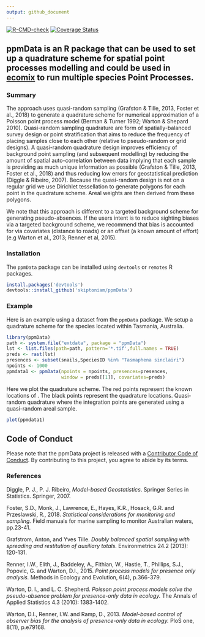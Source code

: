 ```yaml
---
output: github_document
---
```


<!-- badges: start -->
  [![R-CMD-check](https://github.com/skiptoniam/ppmData/workflows/R-CMD-check/badge.svg)](https://github.com/skiptoniam/ppmData/actions)
  [![Coverage Status](https://codecov.io/github/skiptoniam/ppmData/coverage.svg?branch=master)](https://codecov.io/github/skiptoniam/ppmData?branch=master)
<!-- badges: end -->
  
## ppmData is an R package that can be used to set up a quadrature scheme for spatial point processes modelling and could be used in [ecomix](https://github.com/skiptoniam/ecomix) to run multiple species Point Processes.

### Summary

The approach uses quasi-random sampling (Grafston & Tille, 2013, Foster et al., 2018) to generate a quadrature scheme for numerical approximation of a Poisson point process model (Berman & Turner 1992; Warton & Shepard 2010). Quasi-random sampling quadrature are form of spatially-balanced survey design or point stratification that aims to reduce the frequency of placing samples close to each other (relative to pseudo-random or grid designs). A quasi-random quadrature design improves efficiency of background point sampling (and subsequent modelling) by reducing the amount of spatial auto-correlation between data implying that each sample is providing as much unique information as possible (Grafston & Tille, 2013, Foster et al., 2018) and thus reducing low errors for geostatistical prediction (Diggle & Ribeiro, 2007). Because the quasi-random design is not on a regular grid we use Dirichlet tessellation to generate polygons for each point in the quadrature scheme. Areal weights are then derived from these polygons. 

We note that this approach is different to a targeted background scheme for generating pseudo-absences. If the users intent is to reduce sighting biases via a targeted background scheme, we recommend that bias
is accounted for via covariates (distance to roads) or an offset (a known amount of effort) (e.g Warton et al., 2013; Renner et al, 2015).

### Installation
The `ppmData` package can be installed using `devtools` or `remotes` R packages.

```r
install.packages('devtools')
devtools::install_github('skiptoniam/ppmData')
```

### Example

Here is an example using a dataset from the `ppmData` package. We setup a quadrature scheme for the species \textit{Tasmaphena sinclairi} located within Tasmania, Australia. 

```r
library(ppmData)
path <- system.file("extdata", package = "ppmData")
lst <- list.files(path=path, pattern='*.tif',full.names = TRUE)
preds <- rast(lst)
presences <- subset(snails,SpeciesID %in% "Tasmaphena sinclairi")
npoints <- 1000
ppmdata1 <- ppmData(npoints = npoints, presences=presences,
                    window = preds[[1]], covariates=preds)
```

Here we plot the quadrature scheme. The red points represent the known locations of \textit{Tasmaphena sinclairi}. The black points represent the quadrature locations. Quasi-random quadrature where the integration points are generated using a quasi-random areal sample.
```r
plot(ppmdata1)
```
## Code of Conduct
  
Please note that the ppmData project is released with a [Contributor Code of Conduct](https://contributor-covenant.org/version/2/0/CODE_OF_CONDUCT.html). By contributing to this project, you agree to abide by its terms.

### References 

Diggle, P. J., P. J. Ribeiro, *Model-based Geostatistics*. Springer Series in Statistics. Springer, 2007.

Foster, S.D., Monk, J., Lawrence, E., Hayes, K.R., Hosack, G.R. and Przeslawski, R., 2018. *Statistical considerations for monitoring and sampling.* Field manuals for marine sampling to monitor Australian waters, pp.23-41.

Grafstrom, Anton, and Yves Tille. *Doubly balanced spatial sampling with spreading and restitution of auxiliary totals.* Environmetrics 24.2 (2013): 120-131.

Renner, I.W., Elith, J., Baddeley, A., Fithian, W., Hastie, T., Phillips, S.J., Popovic, G. and Warton, D.I., 2015. *Point process models for presence only analysis.* Methods in Ecology and Evolution, 6(4), p.366-379.

Warton, D. I., and L. C. Shepherd. *Poisson point process models solve the pseudo-absence problem for presence-only data in ecology.* The Annals of Applied Statistics 4.3 (2010): 1383-1402.

Warton, D.I., Renner, I.W. and Ramp, D., 2013. *Model-based control of observer bias for the analysis of presence-only data in ecology.* PloS one, 8(11), p.e79168.


